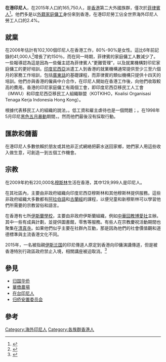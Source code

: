 '''在港印尼人'''，在2015年人口約165,750人，是[[香港|香港]]第二大外國族群，僅次於[[菲律賓人|菲律賓人]]<ref>{{cite web|url=http://jxz1.j9p.com/pc/ynetc.pdf|title=《印尼Etc.：众神遗落的珍珠》(Indonesia, Etc.: Exploring the Improbable Nation)|author=Elizabeth Pisani|date=2014|archiveurl=https://web.archive.org/web/20210624164548/http://jxz1.j9p.com/pc/ynetc.pdf|archivedate=2021|deadurl=no}}</ref>。他們多是以[[外籍家庭傭工|外籍家庭傭工]]身份來到香港，在港印尼勞工佔全世界海外印尼人勞工人口的2.4%。

==就業==
在2006年估計有102,100個印尼人在香港工作，80%-90%是女性。這比6年前記錄的41,000人<ref>{{Cite web|url=https://www.state.gov/j/drl/rls/hrrpt/2000/eap/686.htm|title=Hong Kong|work=U.S. Department of State|date=2001-02-23|accessdate=2017-01-13|archivedate=2017-01-16|archiveurl=https://web.archive.org/web/20170116151030/https://www.state.gov/j/drl/rls/hrrpt/2000/eap/686.htm|deadurl=no}}</ref>增長了約150％，而在同一時期，菲律賓的家庭傭工人數減少了。一些報導認為這是因為一些僱主認為菲律賓人“更難管理”，以及就業機構對印尼家庭傭工的更好培訓。[[印度尼西亞|印度尼西亞]]派遣工人到香港的就業機構通常提供至少三至六個月的家務工作培訓，包括[[廣東話|廣東話]]的基礎課程，而菲律賓的類似機構只提供十四天的培訓。他們亦與香港的僱員中介合作，在印尼人開始在香港工作後，向他們收取較高的費用。香港的印尼家庭傭工有兩個工會，即印度尼西亞移民工人工會（IMWU）和印度尼西亞移民工人組織聯盟（KOTKIHO，Koalisi Organisasi Tenaga Kerja Indonesia Hong Kong）。

根據代表移民工人的組織的說法，{{Fact|警察對移民工人的恐嚇也是一個問題|time=2017-01-13}}。低工資和雇主虐待也是一個問題；{{Fact|印尼工人每月只獲1800港元至2000港元|time=2017-01-13}}。在1998年5月印尼[[黑色五月暴動|黑色五月暴動]]期間，{{Fact|香港政府威脅要驅逐在香港的印尼勞工，以回應印尼政府對當地人對華人婦女犯下的罪行不採取行動|time=2017-01-13}}。然而他們最後沒有採取行動。

==匯款和儲蓄==
在港印尼人多數依賴於朋友或其他非正式網絡把薪水送回家鄉，她們家人用這些收入做生意，可創造一到五個工作機會。

==宗教==
在2009年約有220,000名[[穆斯林|穆斯林]]生活在香港，其中129,999人是印尼人。

在其社區內，主要由非政府組織向印度尼西亞穆斯林和其他穆斯林提供服務。這些非政府組織大多數都有[[阿拉伯語|阿拉伯語]]和[[古蘭經|古蘭經]]的課程，以便兒童和新穆斯林可以學習他們所需要的宗教習俗和語言。

在香港有七所[[伊斯蘭學校|伊斯蘭學校]]，主要由非政府伊斯蘭組織，例如[[中華回教博愛社|中華回教博愛社]]主辦。其中一些有成員計劃，並提供圖書館，零售等服務。有些人在宗教慶祝活動期間也聚集在[[清真寺|清真寺]]。如果他們似乎主要在社群內互動，那是因為他們的社會價值觀和道德標準與主流香港文化不同。

2015年，一名被指親[[伊斯兰国|伊斯兰国]]的印尼傳道人原定到香港向印傭演講傳道，但是被香港特別行政區政府禁止入境，相關講座被迫取消。<ref>{{Cite news|url=http://hk.apple.nextmedia.com/news/art/20150323/19086601|title=親伊斯蘭國傳道人禁入境　講座取消 怕被指撐IS　印傭棄穿回教服|publisher=蘋果日報|date=2015-03-23|accessdate=2017-01-13|archivedate=2017-01-13|archiveurl=https://web.archive.org/web/20170113172251/http://hk.apple.nextmedia.com/news/art/20150323/19086601|deadurl=no}}</ref>

==參見==
*[[归国华侨|归国华侨]]
*[[華僑農場|華僑農場]]
*[[在台印度尼西亞人|在台印尼人]]
*[[中华人民共和国接待和安置归侨委员会|归侨安置委员会]]

==參考==
{{Reflist}}

{{Hong Kongers}}
{{海外印尼人}}

[[Category:海外印尼人|Category:海外印尼人]]
[[Category:各族群香港人|Category:各族群香港人]]